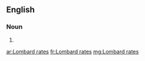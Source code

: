 ==English==

===Noun===
{{head|en|plural|head=[[Lombard]] [[rates]]}}

# {{plural of|Lombard rate|lang=en}}

[[ar:Lombard rates]]
[[fr:Lombard rates]]
[[mg:Lombard rates]]